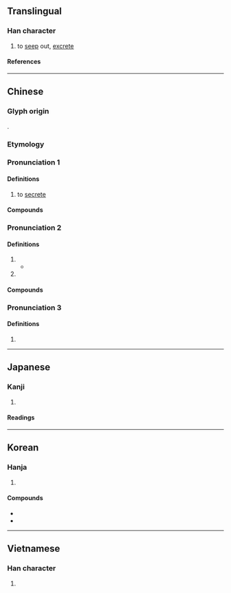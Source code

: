 {{character info}}
{{character info|0xf968}}
==Translingual==

===Han character===
{{Han char|rn=85|rad=水|as=05|sn=8|four=33100|canj=EPH|ids=⿰氵必}}

# to [[seep]] out, [[excrete]]

====References====
{{Han ref|kx=0615.180|dkj=17279|dj=1009.140|hdz=31595.040|uh=6CCC|ud=27852|bh=AA63|bd=43619}}
{{Han ref|uh=F968}}

----

==Chinese==
{{zh-forms}}

===Glyph origin===
{{Han etym}}
{{Han compound|水|必|ls=psc|c1=s|c2=p|t1=water}}.

===Etymology===
{{rfe|zh}}

===Pronunciation 1===
{{zh-pron
|m=mì
|m-s=
|c=bei3
|c-t=
|g=
|h=pfs=pi
|j=
|mb=
|md=
|mn=pì
|mn-t=bi3
|w=
|x=
|cat=v
}}

====Definitions====
{{zh-hanzi}}

# to [[secrete]]

====Compounds====
{{zh-der|內分泌|內分泌腺|分泌|分泌系統|外分泌腺|泌乳|泌尿|泌尿器|泌尿外科|泌尿管|泌水孔|溢泌|腸泌素}}

===Pronunciation 2===
{{zh-pron
|m=bì,mì
|c=bat6,bai3
|mc=2+1
|oc=3+1
|dial=n
|cat=pn
}}

====Definitions====
{{zh-hanzi}}

# {{rfdef|zh}}
#* {{zh-x|泌{bì} 之 洋洋，可 以 樂{liáo}飢。|By the wimpling stream from my fountain,<br>I can joy amid my hunger.|ref=Shijing}}
# {{surname|zh}}

====Compounds====
{{zh-der|泌陽:[[Biyang]]|泌水|泌丘|泌水樂飢}}

===Pronunciation 3===
{{zh-pron
|m=bì,mì
|c=bat1
|mc=3
|oc=2
|dial=n
|cat=
}}

====Definitions====
{{zh-hanzi}}

# {{zh-used in|泌瀄}}

----

==Japanese==

===Kanji===
{{ja-kanji|grade=c|rs=水05}}

# {{rfdef|ja|sort=水05}}

====Readings====
{{ja-readings
|goon=ひ,ひち
|kanon=ひ,ひつ
|kun=にじ-む, ながれる
}}

----

==Korean==

===Hanja===
{{ko-hanja|[[샘]][[물]] [[졸졸]] [[흐르다|흐를]]|비}}

# {{hanja form of|비|seeping out, [[excretion]]}}

====Compounds====
* {{ko-l|분비물|[[secretion]]|分泌物}}
* {{ko-l|비뇨기과|[[urology]]|泌尿器科}}

----

==Vietnamese==

===Han character===
{{vi-readings|reading=tiết, tất|rs=水05}}

# {{rfdef|vi|sort=水05}}